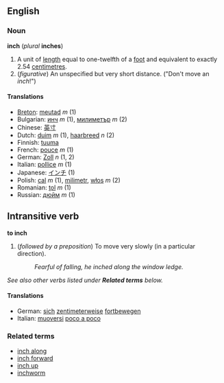 ==English==
===Noun===
'''inch''' (''plural'' '''inches''')

# A unit of [[length]] equal to one-twelfth of a [[foot]] and equivalent to exactly 2.54 [[centimetre]]s.
# (''figurative'') An unspecified but very short distance.  ("Don't move an ''inch''!")

====Translations====
*[[Breton]]: [[meutad]] ''m'' (1)
*Bulgarian: [[инч]] ''m'' (1), [[милиметър]] ''m'' (2)
*Chinese: [[英寸]]
*Dutch: [[duim]] ''m'' (1), [[haarbreed]] ''n'' (2)
*Finnish: [[tuuma]]
*French: [[pouce]] ''m'' (1)
*German: [[Zoll]] ''n'' (1, 2)
*Italian: [[pollice]] ''m'' (1)
*Japanese: [[インチ]] (1)
*Polish: [[cal]] ''m'' (1), [[milimetr]], [[włos]] ''m'' (2)
*Romanian: [[ţol]] ''m'' (1)
*Russian: [[дюйм]] ''m'' (1)

==Intransitive verb==
'''to inch'''

# (''followed by a preposition'') To move very slowly (in a particular direction).
#:''Fearful of falling, he inched along the window ledge.''

''See also other verbs listed under '''Related terms''' below.''

====Translations====
*German: [[sich]] [[zentimeterweise]] [[fortbewegen]]
*Italian: [[muoversi]] [[poco a poco]]

===Related terms===
*[[inch along]]
*[[inch forward]]
*[[inch up]]
*[[inchworm]]